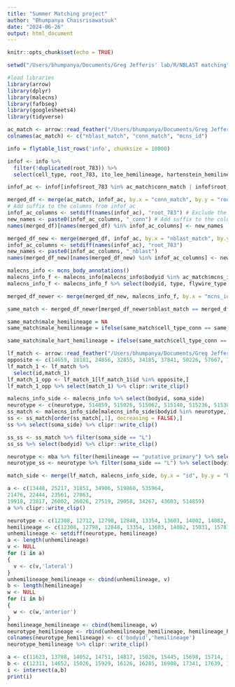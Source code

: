 ```yaml
---
title: "Summer Matching project"
author: "Bhumpanya Chaisrisawatsuk"
date: "2024-06-26"
output: html_document
---
```


```r
knitr::opts_chunk$set(echo = TRUE)
```

```r
setwd("/Users/bhumpanya/Documents/Greg Jefferis' lab/R/NBLAST matching")
```

```r
#load libraries
library(arrow)
library(dplyr)
library(malecns)
library(fafbseg)
library(googlesheets4)
library(tidyverse)
```

```r
ac_match <- arrow::read_feather("/Users/bhumpanya/Documents/Greg Jefferis' lab/R/NBLAST matching/whole_central_20240621_faq_nbl_export_matches.20240626T0830.lz4.feather")
colnames(ac_match) <- c("nblast_match", "conn_match", "mcns_id")
```

```r
info = flytable_list_rows('info', chunksize = 10000)
```

```r
infof <- info %>% 
  filter(!duplicated(root_783)) %>% 
  select(cell_type, root_783, ito_lee_hemilineage, hartenstein_hemilineage, side, malecns_type, hemibrain_type)

infof_ac <- infof[infof$root_783 %in% ac_match$conn_match | infof$root_783 %in% ac_match$nblast_match,]
```

```r
merged_df <- merge(ac_match, infof_ac, by.x = "conn_match", by.y = "root_783", all.x = TRUE)
# Add suffix to the columns from infof_ac
infof_ac_columns <- setdiff(names(infof_ac), "root_783") # Exclude the join column
new_names <- paste0(infof_ac_columns, "_conn") # Add suffix to the columns
names(merged_df)[names(merged_df) %in% infof_ac_columns] <- new_names 

merged_df_new <- merge(merged_df, infof_ac, by.x = "nblast_match", by.y = "root_783", all.x = TRUE)
infof_ac_columns <- setdiff(names(infof_ac), "root_783") 
new_names <- paste0(infof_ac_columns, "_nblast") 
names(merged_df_new)[names(merged_df_new) %in% infof_ac_columns] <- new_names 
```

```r
malecns_info <- mcns_body_annotations()
malecns_info_f <- malecns_info[malecns_info$bodyid %in% ac_match$mcns_id,]
malecns_info_f <- malecns_info_f %>% select(bodyid, type, flywire_type, hemibrain_type, soma_side) 

merged_df_newer <- merge(merged_df_new, malecns_info_f, by.x = "mcns_id", by.y = "bodyid", all.x = TRUE)
```

```r
same_match <- merged_df_newer[merged_df_newer$nblast_match == merged_df_newer$conn_match,]

same_match$male_hemilineage = NA
same_match$male_hemilineage = ifelse(same_match$cell_type_conn == same_match$type, same_match$ito_lee_hemilineage_conn, NA)

same_match$male_hart_hemilineage = ifelse(same_match$cell_type_conn == same_match$type, same_match$hartenstein_hemilineage_conn, NA)
```

```r
lf_match <- arrow::read_feather("/Users/bhumpanya/Documents/Greg Jefferis' lab/R/NBLAST matching/matches_mcns_left_right.feather")
opposite <- c(14659, 18181, 24856, 32855, 34185, 37841, 50226, 57667, 73439, 78293, 78807, 86259, 102607, 109149, 113918, 140957, 148690, 513791, 520021)
lf_match_1 <- lf_match %>% 
  select(id,match_1)
lf_match_1_opp <- lf_match_1[lf_match_1$id %in% opposite,]
lf_match_1_opp %>% select(match_1) %>% clipr::write_clip()
```

```r
malecns_info_side <- malecns_info %>% select(bodyid, soma_side)
neurotype <- c(neurotype, 514859, 515026, 515062, 515140, 515236, 515381, 515559, 516126, 516228, 516500, 516602, 516849, 517938, 518876, 519043, 519124, 519173, 519314, 519860, 520656, 520900, 521007, 521025, 521236, 522352, 523049, 523876, 524142, 524143, 524148, 524779, 524847, 525401, 526708, 526915, 527267, 527638, 530073, 531393, 531395, 531427, 532377, 532378, 533308, 535151, 535964, 536209, 536549, 537417, 537419, 539447, 541655, 541808, 542200, 542561, 542935, 544698, 553410, 555497, 556587, 556902, 559115, 559437, 575280, 580414, 580948, 581135, 581252, 27373, 33220, 24888, 26012, 32127, 33892, 42199, 528984, 30212, 907674, 11578, 13124, 800718, 800890, 801895, 801998, 802544, 803013, 803048, 19573, 20515, 20821, 24038, 24374, 25188, 25283, 25461, 25848, 26182, 26232, 26587, 26824, 27041, 27118, 27715, 28519, 28756, 29594, 29609, 31381, 411306, 515978, 13268, 14048, 523773, 525595, 10033, 12621, 14234, 516680, 10236, 11075, 11458, 11500, 10151, 10979, 803599, 803982, 807799, 807924, 805165, 906612, 800926, 804384, 800500, 801974, 802399, 802891, 800312, 800923, 805678, 805932, 910004, 910225, 801088, 801616, 801865, 802453, 801443, 801811, 800539, 801598, 801752, 902880, 800036, 800314, 801513, 801532, 800420, 800448, 801233, 801366, 802118, 802336, 800737, 902529, 801848, 802039, 801105, 801527, 801487, 802991, 802067, 802254, 802272, 902758, 800202, 801798, 802423, 902430, 801835, 903847, 801457, 801849, 804442, 801384, 804148, 806060, 808550, 801582, 802276, 802705, 802842, 803533, 804098, 803327, 804260, 804357, 907951, 818551, 912677, 805766, 806408, 801392, 807980, 811039, 812404, 812556, 812649, 805480, 809001, 809965, 813026, 805868, 805884, 808235, 808450, 809434, 812136, 812147, 812184, 813142, 813606, 813790, 813849, 814234, 814521, 814667, 816121, 904263, 912500, 807660, 811211, 811238, 811352, 912300, 809334, 809685, 810472, 812201, 911567, 805585, 806776, 809727, 810496, 812723, 812766, 814963, 908822, 805934, 806088, 805390, 806013, 12468, 12966, 803684, 803813, 800762, 801362, 800190, 800606, 800847, 800906, 802835, 803100, 802327, 804107, 27478, 801141, 802263, 803469, 814790, 906758, 906759, 909840, 931656, 940009)
ss_match <- malecns_info_side[malecns_info_side$bodyid %in% neurotype,]
ss <- ss_match[order(ss_match[,1], decreasing = FALSE),]
ss %>% select(soma_side) %>% clipr::write_clip()
```

```r
ss_ss <- ss_match %>% filter(soma_side == "L")
ss_ss %>% select(bodyid) %>% clipr::write_clip()
```

```r
neurotype <- mba %>% filter(hemilineage == "putative_primary") %>% select(bodyid, soma_side)
neurotype_ss <- neurotype %>% filter(soma_side == "L") %>% select(bodyid) %>% clipr::write_clip()
```

```r
match_side <- merge(lf_match, malecns_info_side, by.x = "id", by.y = "bodyid", all.y = T)
```

```r
a <- c(13448, 25217, 31851, 34906, 519860, 535964,
21476, 22444, 23561, 27863,
19918, 23817, 26002, 26026, 27519, 29058, 34267, 43603, 514859)
a %>% clipr::write_clip()
```

```r
neurotype <- c(12308, 12712, 12798, 12848, 13354, 13603, 14002, 14082, 14828, 15031, 15642, 15787, 15792, 16313, 16319, 16590, 16748, 17148, 17338, 17451, 17486, 17678, 17708, 17810, 17813, 18341, 18369, 18471, 18969, 19129, 19152, 19552, 20038, 20042, 20193, 20207, 20229, 20369, 20410, 20479, 21000, 21203, 21217, 21642, 21964, 22071, 22199, 22331, 22333, 22403, 22410, 22777, 22912, 23049, 23243, 23356, 23445, 23681, 23742, 23901, 23920, 23921, 23922, 23927, 24036, 24068, 24608, 24782, 24787, 24991, 25026, 25135, 25235, 25707, 25774, 26057, 26122, 26183, 26403, 26654, 26799, 26938, 27038, 27456, 27493, 27562, 27708, 27910, 28568, 28597, 28703, 29120, 29524, 30065, 30070, 30736, 30778, 31107, 31152, 31787, 31811, 32399, 32602, 32644, 32869, 33160, 33402, 33423, 33518, 34071, 34396, 35056, 35201, 35516, 36958, 36975, 37133, 37434, 37593, 37864, 38190, 38662, 38694, 38879, 39044, 40193, 40575, 40684, 40926, 41697, 42381, 43261, 43644, 44059, 44273, 44886, 45362, 45682, 45829, 46321, 46792, 47175, 47553, 47682, 48493, 48610, 49012, 49947, 50017, 50611, 50662, 50688, 51584, 51900, 51983, 52308, 52371, 52806, 53272, 53466, 53540, 54174, 54204, 54925, 55287, 55793, 55852, 56140, 56395, 57074, 57346, 58630, 58737, 60509, 60685, 60837, 62400, 63008, 63309, 63545, 63671, 64584, 65069, 65078, 66523, 67695, 68356, 69529, 70480, 70617, 72481, 72870, 72927, 74049, 74335, 74987, 76141, 76475, 77114, 77709, 79264, 79715, 81703, 85485, 85839, 86452, 86737, 89857, 90956, 94811, 173417, 200843, 228169, 518506, 525524, 536934, 537803, 575643, 575755, 584042, 588399, 915560, 919294, 919295)
hemilineage <- c(12308, 12798, 12848, 13354, 13603, 14082, 15031, 15787, 15792, 16313, 16319, 17338, 17451, 17486, 17678, 17708, 17810, 17813, 18341, 18369, 18471, 18969, 19129, 19152, 19552, 20042, 20193, 20207, 20229, 20479, 21000, 21203, 21217, 21642, 21964, 22071, 22199, 22331, 22333, 22410, 22777, 22912, 23049, 23243, 23445, 23681, 23742, 23901, 23920, 23922, 23927, 24782, 24787, 25026, 25235, 25774, 26122, 26183, 26403, 26654, 26799, 26938, 27456, 27493, 27562, 27708, 27910, 28568, 28597, 28703, 29120, 29524, 30065, 30070, 30778, 31152, 31787, 32602, 32644, 32869, 33423, 34071, 34396, 35201, 36958, 36975, 37133, 37434, 37864, 38662, 40926, 45362, 47682, 48610, 50611, 51983, 52308, 52371, 52806, 55287, 70480, 72870, 72927, 74987, 76141, 76475, 94811, 228169, 525524, 536934, 588399)
unhemilineage <- setdiff(neurotype, hemilineage)
a <- length(unhemilineage)
v <- NULL
for (i in a)
{
  v <- c(v,'lateral')
}
unhemilineage_hemilineage <- cbind(unhemilineage, v)
b <- length(hemilineage)
w <- NULL
for (i in b)
{
  w <- c(w,'anterior')
}
hemilineage_hemilineage <- cbind(hemilineage, w)
neurotype_hemilineage <- rbind(unhemilineage_hemilineage, hemilineage_hemilineage)
colnames(neurotype_hemilineage) <- c('bodyid','hemilineage')
neurotype_hemilineage %>% clipr::write_clip()
```


```r
a <- c(11623, 13788, 14052, 14751, 14817, 15026, 15445, 15698, 15714, 15765, 15885, 16125, 16254, 16641, 17275, 17903, 17953, 18146, 20096, 20447, 20582, 20922, 21162, 22315, 23143, 23509, 23536, 25023, 25755, 26179, 26199, 26320, 27776, 28227, 28709, 28922, 29534, 29622, 29987, 30900, 31058, 32894, 33122, 34350, 34357, 35228, 35728, 36047, 36409, 36878, 37920, 38222, 39786, 41631, 42774, 44197, 45806, 46223, 46668, 49548, 52366, 53403, 54247, 54333, 54381, 54537, 56452, 57786, 58531, 59525, 61578, 62916, 63680, 64429, 65207, 66127, 67228, 70540, 71581, 71967, 72181, 74503, 75501, 75874, 78944, 81760, 82623, 82845, 83402, 83696, 84143, 84547, 86368, 87420, 87455, 87708, 89201, 90422, 92053, 93468, 95645, 95863, 96458, 98157, 98336, 99646, 99855, 101349, 101584, 103476, 104089, 104141, 104499, 104531, 104734, 104954, 105556, 106388, 107544, 108026, 109830, 109887, 109931, 110388, 110821, 111796, 112897, 114443, 114507, 115340, 116584, 118996, 119700, 120181, 120564, 121755, 122434, 122986, 123464, 124421, 124940, 126332, 126923, 127917, 128709, 129234, 129948, 131000, 131221, 131775, 132110, 132353, 132840, 133821, 134610, 134832, 134842, 136095, 136729, 137543, 138380, 138655, 138925, 139777, 140612, 141224, 141515, 141537, 141703, 141870, 144787, 145062, 145613, 146121, 146574, 146588, 146693, 147920, 148381, 148711, 148787, 148891, 149284, 150106, 151629, 152095, 152450, 152644, 152746, 153054, 154080, 154478, 155663, 156004, 156429, 156491, 156568, 156962, 158296, 158635, 158782, 158930, 159363, 159532, 159589, 160349, 160420, 161592, 161856, 163096, 163238, 164401, 165116, 165612, 165864, 167420, 168711, 169003, 169799, 172928, 173705, 174318, 175681, 175831, 177757, 180341, 180654, 184913, 187891, 187933, 188890, 193932, 195691, 196579, 200117, 201088, 201295, 201983, 205453, 213941, 222298, 239218, 240951, 256206, 513099, 513158, 513794, 514600, 516360, 516429, 516653, 517110, 517684, 518549, 518657, 519927, 520905, 521261, 523044, 523568, 524372, 524646, 525279, 526857, 529235, 529959, 530148, 530156, 543906, 550121, 555277, 555278, 557095, 559506, 560842, 565505, 569702, 570035, 580144, 581324)
b <- c(12311, 14652, 15026, 15929, 16126, 16285, 16908, 17341, 17639, 17953, 18112, 18666, 19266, 19373, 19460, 21053, 21700, 22291, 22434, 22700, 22844, 22929, 23473, 23596, 23831, 24291, 25318, 26065, 26199, 27430, 27730, 28227, 28286, 29152, 29582, 29622, 29921, 30927, 32743, 32976, 33919, 34350, 34909, 34962, 35400, 35597, 36047, 36785, 37039, 37920, 38182, 39091, 39336, 39465, 40458, 41331, 41544, 41554, 43909, 44139, 44675, 45806, 46008, 46223, 46369, 46636, 46943, 47546, 47850, 47995, 48421, 48448, 49226, 49620, 50733, 51168, 52063, 52397, 52571, 53017, 53467, 53991, 55161, 55953, 56350, 56567, 57278, 58552, 59485, 59525, 59550, 60711, 61025, 61392, 61871, 62020, 63068, 63122, 63639, 64163, 65047, 65705, 65822, 66165, 66695, 66977, 67116, 67241, 67703, 68268, 68672, 69684, 70139, 70573, 71433, 71769, 72963, 73112, 73808, 75125, 75614, 75864, 76200, 78294, 78577, 79273, 79427, 79948, 81047, 81265, 81303, 82111, 82261, 82623, 83070, 83247, 83319, 83388, 83467, 83676, 84083, 84143, 84191, 84217, 84305, 84661, 84836, 84895, 86425, 87121, 87524, 87712, 87720, 89155, 89937, 91507, 91930, 92564, 92576, 92734, 92836, 92841, 93555, 94528, 94739, 94984, 96745, 97375, 98899, 100456, 100788, 101138, 102878, 103686, 104155, 104203, 104954, 105436, 105479, 105556, 106168, 106414, 106493, 106593, 108026, 108216, 108585, 108860, 109306, 109830, 109931, 110821, 110924, 111206, 113184, 113588, 115153, 115340, 115824, 116200, 117269, 118234, 119244, 119860, 121507, 121970, 122434, 122823, 123635, 124000, 126412, 126806, 129597, 129625, 130175, 130382, 130735, 130784, 133153, 133222, 134266, 136667, 136890, 138727, 138739, 139067, 140766, 143540, 145109, 145366, 146260, 148097, 148115, 148244, 148694, 148789, 148852, 149536, 149714, 150434, 151411, 151423, 152294, 152435, 152450, 153303, 153474, 153589, 154070, 154636, 155526, 156074, 156988, 157644, 157821, 158606, 160484, 162211, 162457, 163533, 164589, 164652, 166246, 168875, 170454, 170639, 172625, 173250, 173705, 173845, 174318, 174657, 177926, 180341, 184913, 189323, 191694, 192829, 195276, 201088, 201131, 201160, 202114, 202360, 205526, 217561, 226132, 226303, 230132, 256361, 261819, 325193, 513177, 513376, 513662, 513804, 514601, 514689, 515194, 515739, 516079, 516360, 516429, 518451, 518644, 520903, 521975, 524646, 525393, 525448, 525604, 526857, 526973, 527427, 529126, 530340, 530506, 530855, 531914, 532124, 533123, 536058, 536441, 536443, 538118, 549582, 549816, 552128, 568738, 578189, 578449, 581235, 581422, 922814, 382559434)
i <- intersect(a,b)
print(i)
```
